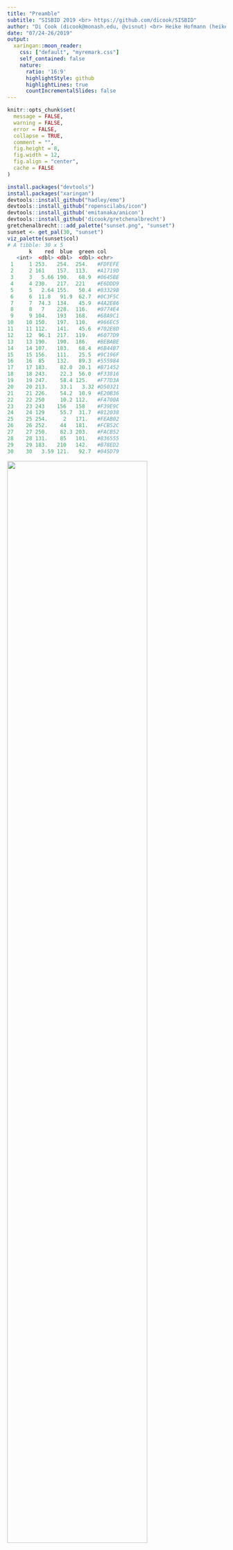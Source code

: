 ```yaml
---
title: "Preamble"
subtitle: "SISBID 2019 <br> https://github.com/dicook/SISBID"
author: "Di Cook (dicook@monash.edu, @visnut) <br> Heike Hofmann (heike.hofmann@gmail.com, @heike_hh)"
date: "07/24-26/2019"
output:
  xaringan::moon_reader:
    css: ["default", "myremark.css"]
    self_contained: false
    nature:
      ratio: '16:9'
      highlightStyle: github
      highlightLines: true
      countIncrementalSlides: false
---
```


```r
knitr::opts_chunk$set(
  message = FALSE,
  warning = FALSE,
  error = FALSE, 
  collapse = TRUE,
  comment = "",
  fig.height = 8,
  fig.width = 12,
  fig.align = "center",
  cache = FALSE
)
```

```r
install.packages("devtools")
install.packages("xaringan")
devtools::install_github("hadley/emo")
devtools::install_github("ropenscilabs/icon")
devtools::install_github('emitanaka/anicon')
devtools::install_github('dicook/gretchenalbrecht')
gretchenalbrecht:::add_palette("sunset.png", "sunset")
sunset <- get_pal(30, "sunset")
viz_palette(sunset$col)
# A tibble: 30 x 5
       k    red  blue  green col    
   <int>  <dbl> <dbl>  <dbl> <chr>  
 1     1 253.   254.  254.   #FDFEFE
 2     2 161    157.  113.   #A1719D
 3     3   5.66 190.   68.9  #0645BE
 4     4 230.   217.  221    #E6DDD9
 5     5   2.64 155.   50.4  #03329B
 6     6  11.8   91.9  62.7  #0C3F5C
 7     7  74.3  134.   45.9  #4A2E86
 8     8   7    228.  116.   #0774E4
 9     9 104.   193   168.   #68A9C1
10    10 150.   197.  110.   #966EC5
11    11 112.   141.   45.6  #702E8D
12    12  96.1  217.  119.   #6077D9
13    13 190.   190.  186.   #BEBABE
14    14 107.   183.   68.4  #6B44B7
15    15 156.   111.   25.5  #9C196F
16    16  85    132.   89.3  #555984
17    17 183.    82.0  20.1  #B71452
18    18 243.    22.3  56.0  #F33816
19    19 247.    58.4 125.   #F77D3A
20    20 213.    33.1   3.32 #D50321
21    21 226.    54.2  10.9  #E20B36
22    22 250     10.2 112.   #FA700A
23    23 243    156   158    #F39E9C
24    24 129     55.7  31.7  #812038
25    25 254.     2   171.   #FEAB02
26    26 252.    44   181.   #FCB52C
27    27 250.    82.3 203.   #FACB52
28    28 131.    85   101.   #836555
29    29 183.   210   142.   #B78ED2
30    30   3.59 121.   92.7  #045D79
```


<img src="Hello-Di.png" width="80%" />

---


<img src="Hello-Heike.png" width="80%" />

---
class: inverse middle 
# Your turn: meet your neighbors!

`r set.seed(20190709); emo::ji("fantasy")` `r set.seed(20190712); emo::ji("fantasy")` `r set.seed(20190711); emo::ji("fantasy")`

Introduce yourself to the people around you. Find out a little about them: where they come from, why they chose to do the workshop, what sort of data they usually work with, whether they have used R before, and a fun fact! 

`r anicon::faa("hand-paper", animate="spin", grow=20, color="#B78ED2", position=c(0,0,0,200))` `r anicon::faa("handshake", animate="shake", grow=20, color="#F33816", position=c(0,0,0,250))` `r anicon::faa("hand-spock", animate="wrench", grow=20, color="#0774E4", position=c(0,0,0,300))`


.large[.yellow[You've got 2 minutes - timer is running!]]


---
# Check your R setup

<img src="setup.png" width="80%" />

.orange["If R were an airplane, RStudio would be the airport"] [Julie Lowndes](http://jules32.github.io/resources/RStudio_intro/)

---
class: inverse middle 
# Your turn: Course materials

https://github.com/dicook/SISBID

- __Download a zip archive__ of the workshop files which contains all the code files, Rmarkdown files, and data for this workshop. __Unzip the file__ and __rename__ it `SISBID`
- __Double-click SISBID.Rproj:__ the R project helps organise your work over these next few days. 

![](projectname.png)

---
# What's in the zip?

- One folder = one module
- Each folder contains 
    - `r anicon::nia(".r file of code, use this to follow along", colour="#FA700A", anitype="hover")`
    - `.Rmd` file containing code and explanations that makes the slides. You can use this if preferred, working chunk by chunk, if you want to work see the explanations along with the code. 
    - other stuff (css style, images) that you can ignore.
    
`r anicon::nia("Please run, edit and change the code as we go! Experiment, break and fix.", colour="#B78ED2", anitype="hover")`


---
# Refresher

The three main locations that we will draw packages from are CRAN, Bioconductor and github.

From CRAN

```r
install.packages("ggenealogy")
```


From bioconductor

```r
if (!requireNamespace("BiocManager", quietly = TRUE))
    install.packages("BiocManager")

BiocManager::install("impute")
```

From github repos

```r
remotes::install_github("hadley/emo")
```

---
# List of packages

Do you have these packages installed?

---
# Resources


- [RStudio cheatsheets](https://www.rstudio.com/resources/cheatsheets/)
- Q/A site: [http://stackoverflow.com](http://stackoverflow.com)

---
# Share and share alike

Materials for this workshop build on slides provided by several people, but primarily Hadley Wickham and Carson Sievert. 

<a rel="license" href="http://creativecommons.org/licenses/by-nc-sa/4.0/"><img alt="Creative Commons License" style="border-width:0" src="https://i.creativecommons.org/l/by-nc-sa/4.0/88x31.png" /></a><br />This work is licensed under a <a rel="license" href="http://creativecommons.org/licenses/by-nc-sa/4.0/">Creative Commons Attribution-NonCommercial-ShareAlike 4.0 International License</a>.
